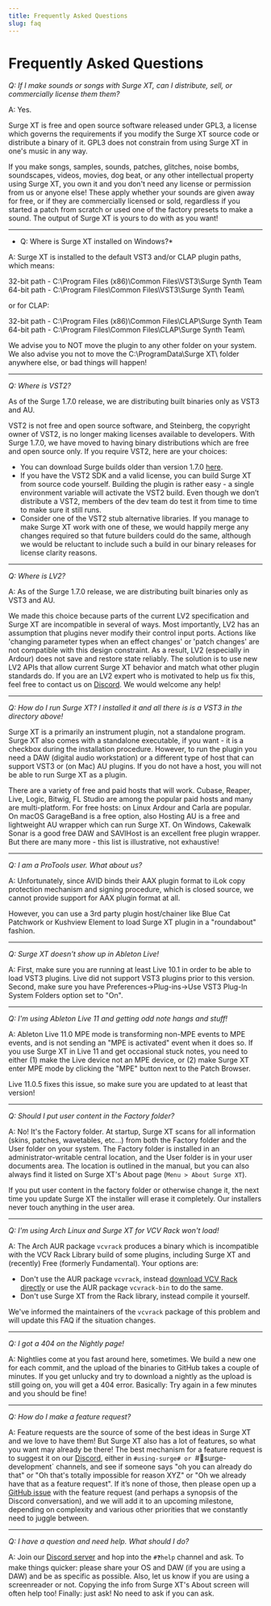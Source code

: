 ```yaml
---
title: Frequently Asked Questions
slug: faq
---
```


# Frequently Asked Questions

*Q: If I make sounds or songs with Surge XT, can I distribute, sell, or commercially license them them?*

A: Yes.

Surge XT is free and open source software released under GPL3, a license which governs the requirements if you modify the Surge XT source code or distribute a binary of it. GPL3 does not constrain from using Surge XT in one's music in any way. 

If you make songs, samples, sounds, patches, glitches, noise bombs, soundscapes, videos, movies, dog beat, or any other intellectual property using Surge XT, you own it and you don't need any license or permission from us or anyone else! These apply whether your sounds are given away for free, or if they are commercially licensed or sold, regardless if you started a patch from scratch or used one of the factory presets to make a sound. The output of Surge XT is yours to do with as you want!

<hr>

* Q: Where is Surge XT installed on Windows?*

A: Surge XT is installed to the default VST3 and/or CLAP plugin paths, which means:

32-bit path - C:\Program Files (x86)\Common Files\VST3\Surge Synth Team\
64-bit path - C:\Program Files\Common Files\VST3\Surge Synth Team\

or for CLAP:

32-bit path - C:\Program Files (x86)\Common Files\CLAP\Surge Synth Team\
64-bit path - C:\Program Files\Common Files\CLAP\Surge Synth Team\

We advise you to NOT move the plugin to any other folder on your system. We also advise you not to move the C:\ProgramData\Surge XT\ folder anywhere else, or bad things will happen! 

<hr>

*Q: Where is VST2?*

As of the Surge 1.7.0 release, we are distributing built binaries only as VST3 and AU.

VST2 is not free and open source software, and Steinberg, the copyright owner of VST2, is no longer making licenses available to developers. With Surge 1.7.0, we have moved to having binary distributions which are free and open source only. If you require VST2, here are your choices:

- You can download Surge builds older than version 1.7.0 [here](https://github.com/surge-synthesizer/surge/tags?after=release_1.7.0).
- If you have the VST2 SDK and a valid license, you can build Surge XT from source code yourself. Building the plugin is rather easy - a single environment variable will activate the VST2 build. Even though we don’t distribute a VST2, members of the dev team do test it from time to time to make sure it still runs.
- Consider one of the VST2 stub alternative libraries. If you manage to make Surge XT work with one of these, we would happily merge any changes required so that future builders could do the same, although we would be reluctant to include such a build in our binary releases for license clarity reasons.

<hr>

*Q: Where is LV2?*

A: As of the Surge 1.7.0 release, we are distributing built binaries only as VST3 and AU.

We made this choice because parts of the current LV2 specification and Surge XT are incompatible in several of ways. Most importantly, LV2 has an assumption that plugins never modify their control input ports. Actions like 'changing parameter types when an effect changes' or 'patch changes' are not compatible with this design constraint. As a result, LV2 (especially in Ardour) does not save and restore state reliably. The solution is to use new LV2 APIs that allow current Surge XT behavior and match what other plugin standards do. If you are an LV2 expert who is motivated to help us fix this, feel free to contact us on [Discord](https://discord.gg/spGANHw). We would welcome any help!

<hr>

*Q: How do I run Surge XT? I installed it and all there is is a VST3 in the directory above!*

Surge XT is a primarily an instrument plugin, not a standalone program. Surge XT also comes with a standalone executable, if you want - it is a checkbox during the installation procedure. However, to run the plugin you need a DAW (digital audio workstation) or a different type of host that can support VST3 or (on Mac) AU plugins. If you do not have a host, you will not be able to run Surge XT as a plugin.

There are a variety of free and paid hosts that will work. Cubase, Reaper, Live, Logic, Bitwig, FL Studio are among the popular paid hosts and many are multi-platform. For free hosts: on Linux Ardour and Carla are popular. On macOS GarageBand is a free option, also Hosting AU is a free and lightweight AU wrapper which can run Surge XT. On Windows, Cakewalk Sonar is a good free DAW and SAVIHost is an excellent free plugin wrapper. But there are many more - this list is illustrative, not exhaustive!

<hr>

*Q: I am a ProTools user. What about us?*

A: Unfortunately, since AVID binds their AAX plugin format to iLok copy protection mechanism and signing procedure, which is closed source, we cannot provide support for AAX plugin format at all.

However, you can use a 3rd party plugin host/chainer like Blue Cat Patchwork or Kushview Element to load Surge XT plugin in a "roundabout" fashion.

<hr>

*Q: Surge XT doesn't show up in Ableton Live!*

A: First, make sure you are running at least Live 10.1 in order to be able to load VST3 plugins. Live did not support VST3 plugins prior to this version. Second, make sure you have Preferences->Plug-ins->Use VST3 Plug-In System Folders option set to "On".

<hr>

*Q: I'm using Ableton Live 11 and getting odd note hangs and stuff!*

A: Ableton Live 11.0 MPE mode is transforming non-MPE events to MPE events, and is not sending an "MPE is activated" event when it does so. If you use Surge XT in Live 11 and get occasional stuck notes, you need to either (1) make the Live device not an MPE device, or (2) make Surge XT enter MPE mode by clicking the "MPE" button next to the Patch Browser.

Live 11.0.5 fixes this issue, so make sure you are updated to at least that version!

<hr>

*Q: Should I put user content in the Factory folder?*

A: No! It's the Factory folder. At startup, Surge XT scans for all information (skins, patches, wavetables, etc...) from both the Factory folder and the User folder on your system. The Factory folder is installed in an administrator-writable central location, and the User folder is in your user documents area. The location is outlined in the manual, but you can also always find it listed on Surge XT's About page (`Menu > About Surge XT`).

If you put user content in the factory folder or otherwise change it, the next time you update Surge XT the installer will erase it completely. Our installers never touch anything in the user area.

<hr>

*Q: I'm using Arch Linux and Surge XT for VCV Rack won't load!*

A: The Arch AUR package `vcvrack` produces a binary which is incompatible with the VCV Rack Library build of some plugins, including Surge XT and (recently) Free (formerly Fundamental). Your options are:

- Don't use the AUR package `vcvrack`, instead [download VCV Rack directly](https://vcvrack.com/Rack#get) or use the AUR package `vcvrack-bin` to do the same.
- Don't use Surge XT from the Rack library, instead compile it yourself.

We've informed the maintainers of the `vcvrack` package of this problem and will update this FAQ if the situation changes.

<hr>

*Q: I got a 404 on the Nightly page!*

A: Nightlies come at you fast around here, sometimes. We build a new one for each commit, and the upload of the binaries to GitHub takes a couple of minutes. If you get unlucky and try to download a nightly as the upload is still going on, you will get a 404 error. Basically: Try again in a few minutes and you should be fine!

<hr>

*Q: How do I make a feature request?*

A: Feature requests are the source of some of the best ideas in Surge XT and we love to have them! But Surge XT also has a lot of features, so what you want may already be there! The best mechanism for a feature request is to suggest it on our [Discord](https://discord.gg/spGANHw), either in `#using-surge# or `#🔨surge-development` channels, and see if someone says "oh you can already do that" or "Oh that's totally impossible for reason XYZ" or "Oh we already have that as a feature request".  If it’s none of those, then please open up a [GitHub issue](https://github.com/surge-synthesizer/surge/issues/new/choose) with the feature request (and perhaps a synopsis of the Discord conversation), and we will add it to an upcoming milestone, depending on complexity and various other priorities that we constantly need to juggle between.

<hr>

*Q: I have a question and need help. What should I do?*

A: Join our [Discord server](https://discord.gg/spGANHw) and hop into the `#❓help` channel and ask. To make things quicker: please share your OS and DAW (if you are using a DAW) and be as specific as possible. Also, let us know if you are using a screenreader or not. Copying the info from Surge XT's About screen will often help too! Finally: just ask! No need to ask if you can ask.
